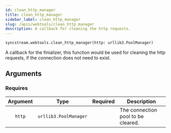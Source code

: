 ```yaml
---
id: clean_http_manager
title: clean_http_manager
sidebar_label: clean_http_manager
slug: /apis/webtools/clean_http_manager
description: A callback for cleaning the http requests.
---
```




<APITopBar type="func" isPrivate={true} source="webtools.clean_http_manager" />

```python
syncstream.webtools.clean_http_manager(http: urllib3.PoolManager)
```

A callback for the finializer, this function would be used for cleaning the http
requests, if the connection does not need to exist.

## Arguments

### Requires

| Argument |         Type          |             Required              | <center>Description</center>       |
| :------: | :-------------------: | :-------------------------------: | :--------------------------------- |
|  `http`  | `urllib3.PoolManager` | <InlineIcon icon={vsiCheckIcon}/> | The connection pool to be cleared. |
